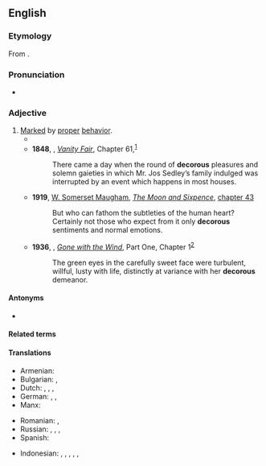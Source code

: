 ==English==

===Etymology===
{{root|en|ine-pro|*deḱ-}}
From {{der|en|la|decōrus||seemly, becoming}}.

===Pronunciation===
* {{a|UK}} {{IPA|en|/ˈdɛkəɹəs/}}

===Adjective===
{{en-adj}}

# [[mark|Marked]] by [[proper]] [[behavior]].
#* {{RQ:Wollstonecraft Vindication|chapter=5|passage=The narrow path of truth and virtue inclines neither to the right nor left—it is a ſtraightforward buſineſs, and they who are earneſtly purſuing their road, may bound over many '''decorous''' prejudices, without leaving modeſty behind.}}
#* '''1848''', {{w|William Makepeace Thackeray}}, ''[[w:Vanity Fair (novel)|Vanity Fair]]'', Chapter 61,<sup>[http://www.gutenberg.org/files/599/599-h/599-h.htm]</sup>
#*: There came a day when the round of '''decorous''' pleasures and solemn gaieties in which Mr. Jos Sedley’s family indulged was interrupted by an event which happens in most houses.
#* '''1919''', [[w:William Somerset Maugham|W. Somerset Maugham]], ''[[w:The Moon and Sixpence|The Moon and Sixpence]]'', [[s:The Moon and Sixpence/Chapter XLIII|chapter 43]]
#*: But who can fathom the subtleties of the human heart? Certainly not those who expect from it only '''decorous''' sentiments and normal emotions.
#* '''1936''', {{w|Margaret Mitchell}}, ''[[w:Gone with the Wind (novel)|Gone with the Wind]]'', Part One, Chapter 1<sup>[http://gutenberg.net.au/ebooks02/0200161h.html]</sup>
#*: The green eyes in the carefully sweet face were turbulent, willful, lusty with life, distinctly at variance with her '''decorous''' demeanor.

====Antonyms====
* {{l|en|indecorous}}

====Related terms====
{{rootsee|en|deḱ}}

====Translations====
{{trans-top|behaving properly}}
* Armenian: {{t+|hy|պատշաճ}}
* Bulgarian: {{t+|bg|пристоен}}, {{t+|bg|благоприличен}}
* Dutch: {{t+|nl|keurig}}, {{t+|nl|goed}}, {{t+|nl|net}}, {{t+|nl|welvoeglijk}}
* German: {{t+|de|anständig}}, {{t+|de|schicklich}}, {{t+|de|geziemend}}
* Manx: {{t|gv|beasagh}}
{{trans-mid}}
* Romanian: {{t+|ro|cuviincios}}, {{t|ro|decoros}}
* Russian: {{t+|ru|благопристо́йный|m}}, {{t+|ru|поря́дочный|m}}, {{t+|ru|прили́чный|m}}, {{t+|ru|присто́йный|m}}
* Spanish: {{t+|es|decoro|m}}
{{trans-bottom}}

{{checktrans-top}}
* Indonesian: {{t-check|id|layak}}, {{t-check|id|laik}}, {{t-check|id|ramah}}, {{t-check|id|halus}}, {{t-check|id|anggun}}, {{t-check|id|tahu tatakrama}}
{{trans-mid}}
{{trans-bottom}}